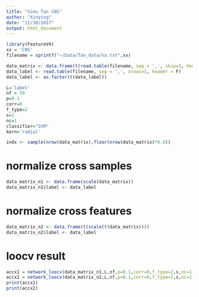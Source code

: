 ```yaml
---
title: "Simu Tan CNS"
author: "Xinying"
date: "11/30/2017"
output: html_document
---
```

```r
library(FeatureV4)
xx = 'CNS'
filename = sprintf("~/Data/Tan_data/%s.txt",xx)

data_matrix <- data.frame(t(read.table(filename, sep = ',', skip=1, header = F)))
data_label <- read.table(filename, sep = ',', nrows=1, header = F)
data_label <- as.factor(t(data_label))

L='label'
nf = 50
p=0.1
corr=0
f_type=2
s=1
nc=1
classifier="SVM"
kern='radial'

indx <- sample(nrow(data_matrix),floor(nrow(data_matrix)*0.8))
```

# normalize cross samples
```r
data_matrix_n1 <- data.frame(scale(data_matrix))
data_matrix_n1$label <- data_label

```

# normalize cross features
```r
data_matrix_n2 <- data.frame(t(scale(t(data_matrix))))
data_matrix_n2$label <- data_label

```

# loocv result
```r
accx1 = network_loocv(data_matrix_n1,L,nf,p=0.1,corr=0,f_type=2,s,nc=1,classifier="SVM",kern='radial')
accx2 = network_loocv(data_matrix_n2,L,nf,p=0.1,corr=0,f_type=2,s,nc=1,classifier="SVM",kern='radial')
print(accx1)
print(accx2)
```

